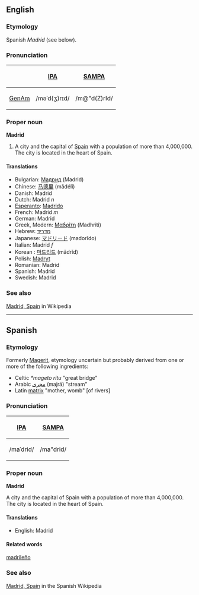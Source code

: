 ==English==
===Etymology===
Spanish ''Madrid'' (see below).

===Pronunciation===
{| border=1 cellpadding=5
! !! [[w:IPA|IPA]] !! [[w:SAMPA|SAMPA]]
|-
! [[GenAm]]
| /məˈd(ʒ)rɪd/ || /m@"d(Z)rId/
|}

===Proper noun===
'''Madrid'''
#A city and the capital of [[Spain]] with a population of more than 4,000,000.  The city is located in the heart of Spain.

====Translations====
*Bulgarian: [[Мадрид]] (Madrid)
*Chinese: [[马德里]] (mǎdélǐ)
*Danish: Madrid
*Dutch: Madrid ''n''
*[[Esperanto]]: [[Madrido]]
*French: Madrid ''m''
*German: Madrid
*Greek, Modern: [[Μαδρίτη]] (Madhriti)
*Hebrew: [[מדריד]] 
*Japanese: [[マドリード]] (madorīdo)
*Italian: Madrid ''f''
*Korean : [[마드리드]] (mǎdrǐd)
*Polish: [[Madryt]]
*Romanian: Madrid
*Spanish: Madrid
*Swedish: Madrid

===See also===
[[w:Madrid|Madrid, Spain]] in Wikipedia

----
==Spanish==
===Etymology===
Formerly [[Magerit]], etymology uncertain but probably derived from one or more of the following ingredients:
*Celtic ''*mageto ritu'' "great bridge"
*Arabic [[مجرى]] (majrá) "stream" 
*Latin [[matrix]] "mother, womb" [of rivers]

===Pronunciation===
{| border=1 cellpadding=5
! [[w:IPA|IPA]] !! [[w:SAMPA|SAMPA]]
|-
| /maˈdrid/ || /ma"drid/
|}

===Proper noun===
'''Madrid'''

A city and the capital of Spain with a population of more than 4,000,000.  The city is located in the heart of Spain.

====Translations====
*English: Madrid

====Related words====
[[madrileño]]

===See also===
[[w:es:Madrid|Madrid, Spain]] in the Spanish Wikipedia